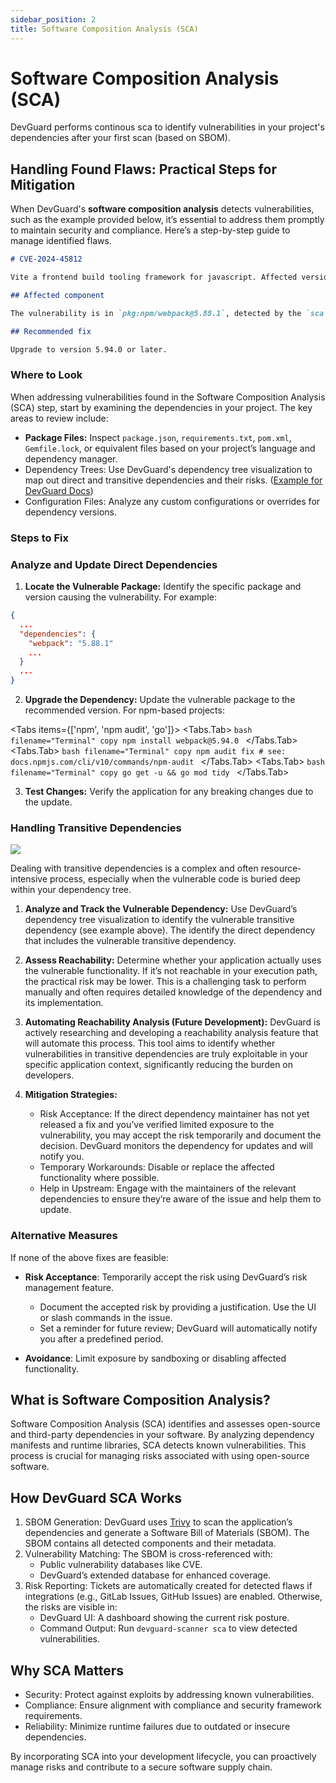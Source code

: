 ```yaml
---
sidebar_position: 2
title: Software Composition Analysis (SCA)
---
```


# Software Composition Analysis (SCA)

<Callout type="info" emoji="ℹ️">
  DevGuard performs continous sca to identify vulnerabilities in your project's dependencies after your first scan (based on SBOM).
</Callout>

## Handling Found Flaws: Practical Steps for Mitigation

When DevGuard's **software composition analysis** detects vulnerabilities, such as the example provided below, it’s essential to address them 
promptly to maintain security and compliance. Here’s a step-by-step guide to manage identified flaws.

```md filename="Example Flaw"
# CVE-2024-45812

Vite a frontend build tooling framework for javascript. Affected versions of vite..

## Affected component

The vulnerability is in `pkg:npm/webpack@5.88.1`, detected by the `sca` scan.

## Recommended fix

Upgrade to version 5.94.0 or later.
```

### Where to Look

When addressing vulnerabilities found in the Software Composition Analysis (SCA) step, start by examining the dependencies in your project. The key areas to review include:
- **Package Files:** Inspect `package.json`, `requirements.txt`, `pom.xml`, `Gemfile.lock`, or equivalent files based on your project’s language and dependency manager.
- Dependency Trees: Use DevGuard's dependency tree visualization to map out direct and transitive dependencies and their risks. ([Example for DevGuard Docs](https://main.devguard.org/l3montree-cybersecurity/projects/devguard/assets/devguard-documentation/dependency-graph))
- Configuration Files: Analyze any custom configurations or overrides for dependency versions.

### Steps to Fix

<Steps>

### Analyze and Update Direct Dependencies

1.	**Locate the Vulnerable Package:** Identify the specific package and version causing the vulnerability. For example:

```json filename="package.json"
{
  ...
  "dependencies": {
    "webpack": "5.88.1"
    ...
  }
  ...
}
```

2.	**Upgrade the Dependency:** Update the vulnerable package to the recommended version. For npm-based projects:

<Tabs items={['npm', 'npm audit', 'go']}>
    <Tabs.Tab>
        ```bash filename="Terminal" copy
        npm install webpack@5.94.0
        ```
    </Tabs.Tab>
    <Tabs.Tab>
        ```bash filename="Terminal" copy
        npm audit fix # see: docs.npmjs.com/cli/v10/commands/npm-audit
        ```
    </Tabs.Tab>
    <Tabs.Tab>
        ```bash filename="Terminal" copy
        go get -u && go mod tidy
        ```
    </Tabs.Tab>
</Tabs>

3.	**Test Changes:** Verify the application for any breaking changes due to the update.

### Handling Transitive Dependencies

![](../../assets/sca-dep-vuln.png)

Dealing with transitive dependencies is a complex and often resource-intensive process, especially when the vulnerable code is buried deep within your dependency tree.

1.	**Analyze and Track the Vulnerable Dependency:** Use DevGuard’s dependency tree visualization to identify the vulnerable transitive dependency (see example above). The identify the direct dependency that includes the vulnerable transitive dependency.
	
2.	**Assess Reachability:** Determine whether your application actually uses the vulnerable functionality. If it’s not reachable in your execution path, the practical risk may be lower. This is a challenging task to perform manually and often requires detailed knowledge of the dependency and its implementation.
	
3.	**Automating Reachability Analysis (Future Development):** DevGuard is actively researching and developing a reachability analysis feature that will automate this process. This tool aims to identify whether vulnerabilities in transitive dependencies are truly exploitable in your specific application context, significantly reducing the burden on developers.

4.	**Mitigation Strategies:**
    - Risk Acceptance: If the direct dependency maintainer has not yet released a fix and you’ve verified limited exposure to the vulnerability, you may accept the risk temporarily and document the decision. DevGuard monitors the dependency for updates and will notify you.
    - Temporary Workarounds: Disable or replace the affected functionality where possible.
    - Help in Upstream: Engage with the maintainers of the relevant dependencies to ensure they’re aware of the issue and help them to update.

### Alternative Measures

If none of the above fixes are feasible:
- **Risk Acceptance**: Temporarily accept the risk using DevGuard’s risk management feature.
  - Document the accepted risk by providing a justification. Use the UI or slash commands in the issue.
  - Set a reminder for future review; DevGuard will automatically notify you after a predefined period.

- **Avoidance**: Limit exposure by sandboxing or disabling affected functionality.

</Steps>

## What is Software Composition Analysis?

Software Composition Analysis (SCA) identifies and assesses open-source and third-party dependencies in your software. By analyzing dependency manifests and runtime libraries, SCA detects known vulnerabilities. This process is crucial for managing risks associated with using open-source software.

## How DevGuard SCA Works

1.	SBOM Generation: DevGuard uses [Trivy](https://github.com/aquasecurity/trivy) to scan the application’s dependencies and generate a Software Bill of Materials (SBOM). The SBOM contains all detected components and their metadata.
2.	Vulnerability Matching:
    The SBOM is cross-referenced with:
    - Public vulnerability databases like CVE.
    - DevGuard’s extended database for enhanced coverage.
3.	Risk Reporting: Tickets are automatically created for detected flaws if integrations (e.g., GitLab Issues, GitHub Issues) are enabled. Otherwise, the risks are visible in:
    - DevGuard UI: A dashboard showing the current risk posture.
    - Command Output: Run `devguard-scanner sca` to view detected vulnerabilities.

## Why SCA Matters

- Security: Protect against exploits by addressing known vulnerabilities.
- Compliance: Ensure alignment with compliance and security framework requirements.
- Reliability: Minimize runtime failures due to outdated or insecure dependencies.

By incorporating SCA into your development lifecycle, you can proactively manage risks and contribute to a secure software supply chain.